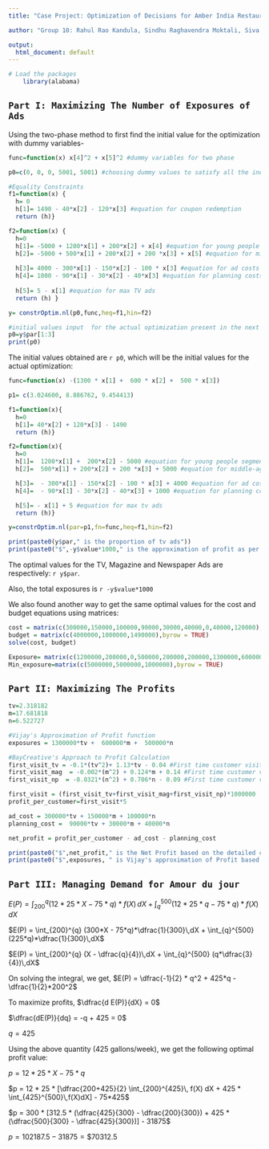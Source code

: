 ---
title: "Case Project: Optimization of Decisions for Amber India Restaurants"

author: "Group 10: Rahul Rao Kandula, Sindhu Raghavendra Moktali, Siva Sai Chandra Annepu, Sri Krishna Chaitanya Kommalapati"

output:
  html_document: default
---

```{r setup, include=FALSE}
 
# Load the packages 
    library(alabama)

```


## `Part I: Maximizing The Number of Exposures of Ads`

Using the two-phase method to first find the initial value for the optimization with dummy variables-

```{r two_phase, echo=FALSE, message=F, warning=FALSE, comment="", results = "hide"}
func=function(x) x[4]^2 + x[5]^2 #dummy variables for two phase

p0=c(0, 0, 0, 5001, 5001) #choosing dummy values to satisfy all the inequalities

#Equality Constraints
f1=function(x) {
  h= 0
  h[1]= 1490 - 40*x[2] - 120*x[3] #equation for coupon redemption
  return (h)}

f2=function(x) {
  h=0
  h[1]= -5000 + 1200*x[1] + 200*x[2] + x[4] #equation for young people segment
  h[2]= -5000 + 500*x[1] + 200*x[2] + 200 *x[3] + x[5] #equation for middle-aged people segment 
  
  h[3]= 4000 - 300*x[1] - 150*x[2] - 100 * x[3] #equation for ad costs for 1 year
  h[4]= 1000 - 90*x[1] - 30*x[2] - 40*x[3] #equation for planning costs
  
  h[5]= 5 - x[1] #equation for max TV ads
  return (h) }

y= constrOptim.nl(p0,func,heq=f1,hin=f2) 

#initial values input  for the actual optimization present in the next code chunk
p0=y$par[1:3]
print(p0) 

```

The initial values obtained are `r p0`, which will be the initial values for the actual optimization:

```{r exposures_optimization, echo=FALSE, message=F, warning=FALSE, comment="", results = "hide"}

func=function(x) -(1300 * x[1] +  600 * x[2] +  500 * x[3])

p1= c(3.024600, 8.886762, 9.454413)

f1=function(x){
  h=0
  h[1]= 40*x[2] + 120*x[3] - 1490
  return (h)}

f2=function(x){
  h=0
  h[1]=  1200*x[1] +  200*x[2] - 5000 #equation for young people segment
  h[2]=  500*x[1] + 200*x[2] + 200 *x[3] + 5000 #equation for middle-aged people segment 

  h[3]=  - 300*x[1] - 150*x[2] - 100 * x[3] + 4000 #equation for ad costs for 1 year
  h[4]=  - 90*x[1] - 30*x[2] - 40*x[3] + 1000 #equation for planning costs

  h[5]= - x[1] + 5 #equation for max tv ads
  return (h)}

y=constrOptim.nl(par=p1,fn=func,heq=f1,hin=f2)

print(paste0(y$par," is the proportion of tv ads"))
print(paste0("$",-y$value*1000," is the approximation of profit as per Vijay's estimate."))
```
The optimal values for the TV, Magazine and Newspaper Ads are respectively: `r y$par`.   

Also, the total exposures is `r -y$value*1000`

We also found another way to get the same optimal values for the cost and budget equations using matrices:
```{r optimal values approach 2, echo=FALSE, comment=""}

cost = matrix(c(300000,150000,100000,90000,30000,40000,0,40000,120000),byrow = TRUE,nrow=3, ncol=3)
budget = matrix(c(4000000,1000000,1490000),byrow = TRUE)
solve(cost, budget)

Exposure= matrix(c(1200000,200000,0,500000,200000,200000,1300000,600000,500000),byrow = TRUE,nrow=3, ncol=3)
Min_exposure=matrix(c(5000000,5000000,1000000),byrow = TRUE)

```


## `Part II: Maximizing The Profits`

```{r max_profits, echo=FALSE, comment=""}

tv=2.318182
m=17.681818
n=6.522727

#Vijay's Approximation of Profit function
exposures = 1300000*tv +  600000*m +  500000*n

#BayCreative's Approach to Profit Calculation
first_visit_tv = -0.1*(tv^2)+ 1.13*tv - 0.04 #First time customer visits from TV ads
first_visit_mag  = -0.002*(m^2) + 0.124*m + 0.14 #First time customer visits from magazine ads
first_visit_np  = -0.0321*(n^2) + 0.706*n - 0.09 #First time customer visits from newspaper ads

first_visit = (first_visit_tv+first_visit_mag+first_visit_np)*1000000
profit_per_customer=first_visit*5

ad_cost = 300000*tv + 150000*m + 100000*n  
planning_cost =  90000*tv + 30000*m + 40000*n

net_profit = profit_per_customer - ad_cost - planning_cost

print(paste0("$",net_profit," is the Net Profit based on the detailed calculations"))
print(paste0("$",exposures, " is Vijay's approximation of Profit based on exposure to ads"))

```



## `Part III: Managing Demand for Amour du jour`


$E(P) = \int_{200}^{q} (12*25*X - 75*q)*f(X)\,dX + \int_{q}^{500} (12*25*q - 75*q)*f(X)\,dX$

$E(P) = \int_{200}^{q} (300*X - 75*q)*\dfrac{1}{300}\,dX + \int_{q}^{500} (225*q)*\dfrac{1}{300}\,dX$

$E(P) = \int_{200}^{q} (X - \dfrac{q}{4})\,dX + \int_{q}^{500} (q*\dfrac{3}{4})\,dX$

On solving the integral, we get, $E(P) = \dfrac{-1}{2} * q^2 + 425*q - \dfrac{1}{2}*200^2$  

 To maximize profits, $\dfrac{d E(P)}{dX} = 0$  

$\dfrac{dE(P)}{dq} = -q + 425 = 0$   

$q = 425$    

Using the above quantity (425 gallons/week), we get the following optimal profit value:  

$p = 12*25*X - 75*q$

$p = 12 * 25 * [\dfrac{200+425}{2} \int_{200}^{425}\, f(X) dX + 425 * \int_{425}^{500}\,f(X)dX] - 75*425$  

$p = 300 * [312.5 * (\dfrac{425}{300} - \dfrac{200}{300}) + 425 * (\dfrac{500}{300} - \dfrac{425}{300})] - 31875$

$p = 102187.5 - 31875 =\$70312.5$





